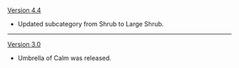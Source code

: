 {{Change History/Header}}
[[Version 4.4]]
* Updated subcategory from Shrub to Large Shrub.
----
[[Version 3.0]]
* Umbrella of Calm was released.